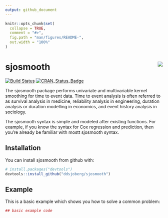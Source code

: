 ```yaml
---
output: github_document
---
```


<!-- README.md is generated from README.Rmd. Please edit that file -->

```r
knitr::opts_chunk$set(
  collapse = TRUE,
  comment = "#>",
  fig.path = "man/figures/README-",
  out.width = "100%"
)
```

# sjosmooth <img src="man/figures/logo-small.png" align="right" />

<!-- 
[![Build Status](https://travis-ci.org/ddsjoberg/sjosmooth.svg?branch=master)](https://travis-ci.org/ddsjoberg/sjosmooth)
[![CRAN_Status_Badge](http://www.r-pkg.org/badges/version/sjosmooth)](https://cran.r-project.org/package=sjosmooth)
[![packageversion](https://img.shields.io/badge/Package%20version-0.1.0-orange.svg?style=flat-square)](commits/master)
[![Coverage Status](https://img.shields.io/codecov/c/github/ddsjoberg/sjosmooth/master.svg)](https://codecov.io/github/ddsjoberg/sjosmooth?branch=master)
--> 
[![Build Status](https://travis-ci.org/ddsjoberg/sjosmooth.svg?branch=master)](https://travis-ci.org/ddsjoberg/sjosmooth)
[![CRAN_Status_Badge](http://www.r-pkg.org/badges/version/sjosmooth)](https://cran.r-project.org/package=sjosmooth)


The sjosmooth package performs univariate and multivariable kernel smoothing for time to event data.  Time to event analysis is often referred to as survival analysis in medicine, reliability analysis in engineering, duration analysis or duration modelling in economics, and event history analysis in sociology.  

The sjosmooth syntax is simple and modeled after existing functions. For example, if you know the syntax for Cox regression and prediction, then you're already be familiar with mostt sjosmooth syntax.  

## Installation

You can install sjosmooth from github with:

```r
# install.packages("devtools")
devtools::install_github("ddsjoberg/sjosmooth")
```

## Example

This is a basic example which shows you how to solve a common problem:

```r
## basic example code
```
